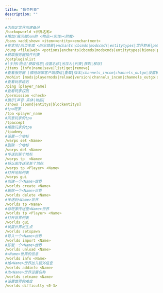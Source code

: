 ```yaml
---
title: "命令列表"
description: ""
---
```


```yaml
#为指定世界创建备份
/backupworld <世界名称>
#增加/展示被ban的 <物品><实体><附魔>
/bans <add|show> <item><entity><enchantment>
#在本地/网页生成 <药水效果|enchants|cbcmds|modscmds|entitytypes|世界群系|pattern|worldgen|世界类型|物品NBT|channels|成就>
/dump <file|web> <potions|enchants|cbcmds|modscmds|entitytypes|biomes|pattern|worldgen|worldtype|material|channels|advancements>
#获取服务器插件列表
/getpluginlist
#(手持)物品[获取信息|设置名称|另存为|列表|获取|移除]
/items [info|name|save|list|get|remove]
#查看服务器 [模组玩家客户端模组|重载|版本|channels_incom|channels_outgo|设置玩家速度(最大为10)]
/mohist [mods|playermods|reload|version|channels_incom|channels_outgo|speed]
#查看玩家延迟
/ping [player_name]
#查看玩家权限
/permission <check>
#展示[声音|实体|物品]
/shows [sound|entitys|blockentitys]
#tpa玩家
/tpa <player_name
#同意玩家的tpa
/tpaccept
#拒绝玩家的tpa
/tpadeny
#设置一个地标
/warps set <Name>
#删除一个地标
/warps del <Name>
#传送到某个地标
/warps tp  <Name>
#将玩家传送至某个地标
/warps tp <Player> <Name>
#打开地标列表
/warps gui
#创建一个<Name>世界
/worlds create <Name>
#删除一个<Name>世界
/worlds delete <Name>
#传送到<Name>世界
/worlds tp <Name>
#将玩家传送至<Name>世界
/worlds tp <Player> <Name>
#打开世界列表
/worlds gui
#设置世界出生点
/worlds setspawn
#导入一个<Name>世界
/worlds import <Name>
#卸载一个<Name>世界
/worlds unload <Name>
#<Name>世界的信息
/worlds info <Name>
#给<Name>世界加入额外信息
/worlds addinfo <Name>
#为<Name>世界设置名称
/worlds setname <Name>
#设置世界的难度
/worlds difficulty <0-3>
```
